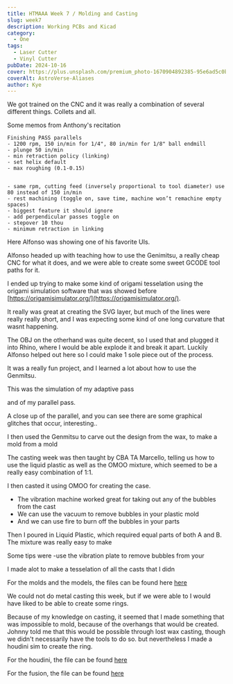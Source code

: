 ```yaml
---
title: HTMAAA Week 7 / Molding and Casting
slug: week7
description: Working PCBs and Kicad
category:
  - One
tags:
  - Laser Cutter
  - Vinyl Cutter
pubDate: 2024-10-16
cover: https://plus.unsplash.com/premium_photo-1670904892385-95e6ad5c0b86?q=80&w=1960&h=1102&auto=format&fit=crop&q=60&ixlib=rb-4.0.3&ixid=M3wxMjA3fDB8MHxzZWFyY2h8NXx8bW9sZGluZ3xlbnwwfHwwfHx8MA%3D%3D
coverAlt: AstroVerse-Aliases
author: Kye
---
```



We got trained on the CNC and it was really a combination of several different things. Collets and all.


Some memos from Anthony's recitation
```
Finishing PASS parallels
- 1200 rpm, 150 in/min for 1/4", 80 in/min for 1/8" ball endmill
- plunge 50 in/min
- min retraction policy (linking)
- set helix default
- max roughing (0.1-0.15)


- same rpm, cutting feed (inversely proportional to tool diameter) use 80 instead of 150 in/min
- rest machining (toggle on, save time, machine won’t remachine empty spaces)
- biggest feature it should ignore
- add perpendicular passes toggle on
- stepover 10 thou
- minimum retraction in linking

```


Here Alfonso was showing one of his favorite UIs.

<OptimizedCover src={genmitsucontroller} alt="genmitsucontroller"  />

Alfonso headed up with teaching how to use the Genimitsu, a really cheap CNC for what it does, and we were able to create some sweet GCODE tool paths for it.

<OptimizedCover src={alfonsotraining} alt="alfonsotraining"  />


I ended up trying to make some kind of origami tesselation using the origami simulation software that was showed before [https://origamisimulator.org/](https://origamisimulator.org/). 

It really was great at creating the SVG layer, but much of the lines were really really short, and I was expecting some kind of one long curvature that wasnt happening.


The OBJ on the otherhand was quite decent, so I used that and plugged it into Rhino, where I would be able explode it and break it apart. Luckily Alfonso helped out here so I could make 1 sole piece out of the process.

<OptimizedCover src={origamisim} alt="origamisim"  />



 It was a really fun project, and I learned a lot about how to use the Genmitsu.


This was the simulation of my adaptive pass

<OptimizedCover src={adaptivesim} alt="adaptivesim"  />

and of my parallel pass.


<OptimizedCover src={parallelsim} alt="parallelsim"  />



A close up of the parallel, and you can see there are some graphical glitches that occur, interesting..


<OptimizedCover src={glitch} alt="glitch"  />

I then used the Genmitsu to carve out the design from the wax, to make a mold from a mold

<OptimizedCover src={carve} alt="parallelsim"  />


The casting week was then taught by CBA TA Marcello, telling us how to use the liquid plastic as well as the OMOO mixture, which seemed to be a really easy combination of 1:1.

<OptimizedCover src={marcello} alt="marcello"  />


<OptimizedCover src={group} alt="group"  />



I then casted it using OMOO for creating the case.


<OptimizedCover src={cast} alt="cast"  />

- The vibration machine worked great for taking out any of the bubbles from the cast
- We can use the vacuum to remove bubbles in your plastic mold
- And we can use fire to burn off the bubbles in your parts


<OptimizedCover src={bubbles} alt="bubbles" />

Then I poured in Liquid Plastic, which required equal parts of both A and B. The mixture was really easy to make


<OptimizedCover src={finish} alt="finish"  />

<OptimizedCover src={all} alt="all"  />

Some tips were
-use the vibration plate to remove bubbles from your 

I made alot to make a tesselation of all the casts that I didn

<OptimizedCover src={casts} alt="casts"  />


For the molds and the models, the files can be found here <a href="/week8/casts.zip" download>here</a>


We could not do metal casting this week, but if we were able to I would have liked to be able to create some rings.

Because of my knowledge on casting, it seemed that I made something that was impossible to mold, because of the overhangs that would be created.
Johnny told me that this would be possible through lost wax casting, though we didn't necessarily have the tools to do so.
but nevertheless I made a houdini sim to create the ring.

<OptimizedCover src={houdini} alt="houdini"  />

<OptimizedCover src={ring} alt="ring"  />

For the houdini, the file can be found <a href="/week7/ring.hipnc" download>here</a>

For the fusion, the file can be found <a href="/week7/week7-molding.f3d" download>here</a>



